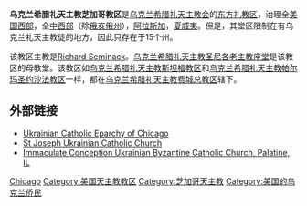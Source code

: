 {{Infobox Roman Catholic diocese
|Roman Catholic Diocese of=乌克兰希腊礼天主教芝加哥教区
|Latin name of diocese=Чика́зька єпа́рхія свято́го Микола́я
|image=Ukrainian_Catholic_Eparchy_of_Chicago_map.png
|caption=教區範圍
|location=[[美国|美国]][[伊利诺伊州|伊利诺伊州]][[芝加哥|芝加哥]]
|territory=美国西部，全美国中西部（除[[俄亥俄州|俄亥俄州]]），[[阿拉斯加|阿拉斯加]]，[[夏威夷|夏威夷]] 
|population=12,000
|rite=[[拜占庭礼|拜占庭礼]]
|eastern church=[[乌克兰希腊礼天主教会|乌克兰希腊礼天主教会]]
|patron=
|province=[[乌克兰希腊礼天主教费城总教区|费城]]
|established=1961年7月14日
|cathedral=[[乌克兰希腊礼天主教圣尼各老主教座堂|乌克兰希腊礼天主教圣尼各老主教座堂]]
|co-cathedral=
|leadership=乌克兰希腊礼天主教芝加哥教区主教
|website=[http://www.stnicholaseparchy.org/ Ukrainian Catholic Eparchy of Chicago]
|pope=
|patriarch=
|metropolitan=
|major archbishop=
|ordinary=[[Richard_Seminack|Richard Seminack]]
|coadjutor archbishop=
|coadjutor bishop=
|auxiliary=
|emeritus=
}}

'''乌克兰希腊礼天主教芝加哥教区'''是[[乌克兰希腊礼天主教会|乌克兰希腊礼天主教会]]的[[东方礼教区|东方礼教区]]，治理全[[美国西部|美国西部]]，全[[中西部|中西部]]（除[[俄亥俄州|俄亥俄州]]），[[阿拉斯加|阿拉斯加]]，[[夏威夷|夏威夷]]。但是，其堂区限制在有乌克兰礼天主教徒的地方，因此只存在于15个州。 

该教区主教是[[Richard_Seminack|Richard Seminack]]。[[乌克兰希腊礼天主教圣尼各老主教座堂|乌克兰希腊礼天主教圣尼各老主教座堂]]是该教区的母教堂。该教区如[[乌克兰希腊礼天主教斯坦福教区|乌克兰希腊礼天主教斯坦福教区]]和[[乌克兰希腊礼天主教帕尔玛圣约沙法教区|乌克兰希腊礼天主教帕尔玛圣约沙法教区]]一样，都在[[乌克兰希腊礼天主教费城总教区|乌克兰希腊礼天主教费城总教区]]辖下。

== 外部链接 ==
* [https://web.archive.org/web/20060820100928/http://www.stnicholaseparchy.org/ Ukrainian Catholic Eparchy of Chicago]
* [https://web.archive.org/web/20160123093435/http://www.stjosephucc.org/ St Joseph Ukrainian Catholic Church]
* [https://web.archive.org/web/20100711083431/http://www.ukrainianic.net/ Immaculate Conception Ukrainian Byzantine Catholic Church, Palatine, IL]

{{烏克蘭希臘禮天主教會教區}}
{{美國天主教教區}}

[[Category:乌克兰希腊礼天主教教区|Chicago]]
[[Category:美国天主教教区|Category:美国天主教教区]]
[[Category:芝加哥天主教|Category:芝加哥天主教]]
[[Category:美国的乌克兰侨民|Category:美国的乌克兰侨民]]